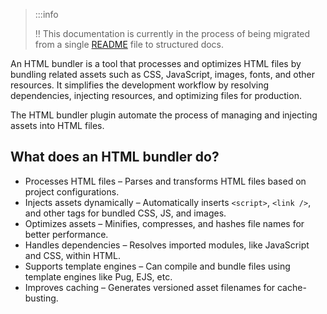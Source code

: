 > :::info
>
> ‼️ This documentation is currently in the process of being migrated from a single [README](https://github.com/webdiscus/html-bundler-webpack-plugin) file to structured docs.

An HTML bundler is a tool that processes and optimizes HTML files by bundling
related assets such as CSS, JavaScript, images, fonts, and other resources.
It simplifies the development workflow by resolving dependencies,
injecting resources, and optimizing files for production.

The HTML bundler plugin automate the process of managing and injecting assets into HTML files.

## What does an HTML bundler do?

- Processes HTML files – Parses and transforms HTML files based on project configurations.
- Injects assets dynamically – Automatically inserts `<script>`, `<link />`, and other tags for bundled CSS, JS, and images.
- Optimizes assets – Minifies, compresses, and hashes file names for better performance.
- Handles dependencies – Resolves imported modules, like JavaScript and CSS, within HTML.
- Supports template engines – Can compile and bundle files using template engines like Pug, EJS, etc.
- Improves caching – Generates versioned asset filenames for cache-busting.
